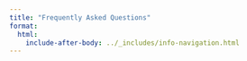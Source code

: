 ```yaml
---
title: "Frequently Asked Questions"
format: 
  html:
    include-after-body: ../_includes/info-navigation.html
---
```


